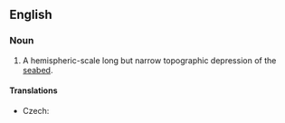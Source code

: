 ==English==
{{wikipedia}}
===Noun===
{{en-noun|head=[[oceanic]] [[trench]]|es}}

# {{context|geology|lang=en}} A hemispheric-scale long but narrow topographic depression of the [[seabed]].

====Translations====
{{trans-top|depression of the sea floor}}
* Czech: {{t-|cs|podmořský příkop|m}}
{{trans-mid}}
{{trans-bottom}}